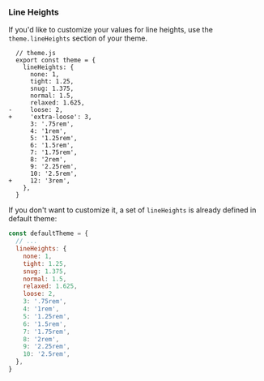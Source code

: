 ### Line Heights

If you'd like to customize your values for line heights, use the `theme.lineHeights` section of your theme.

```diffjs
  // theme.js
  export const theme = {
    lineHeights: {
      none: 1,
      tight: 1.25,
      snug: 1.375,
      normal: 1.5,
      relaxed: 1.625,
-     loose: 2,
+     'extra-loose': 3,
      3: '.75rem',
      4: '1rem',
      5: '1.25rem',
      6: '1.5rem',
      7: '1.75rem',
      8: '2rem',
      9: '2.25rem',
      10: '2.5rem',
+     12: '3rem',
    },
  }
```

If you don't want to customize it, a set of `lineHeights` is already defined in default theme:

```js
const defaultTheme = {
  // ...
  lineHeights: {
    none: 1,
    tight: 1.25,
    snug: 1.375,
    normal: 1.5,
    relaxed: 1.625,
    loose: 2,
    3: '.75rem',
    4: '1rem',
    5: '1.25rem',
    6: '1.5rem',
    7: '1.75rem',
    8: '2rem',
    9: '2.25rem',
    10: '2.5rem',
  },
}
```
